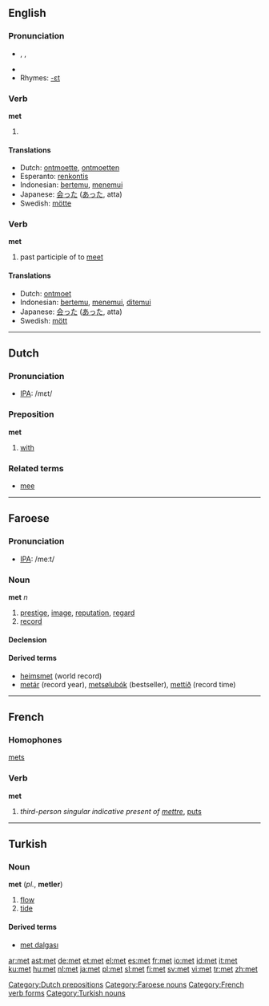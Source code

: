 {{see|Met}}
{{wikipedia}}
==English==

{{rank|able|five|need|394|met|boy|c.|strong}}

===Pronunciation===
*{{AHD|met}}, {{IPA|/mεt/}}, {{SAMPA|/mEt/}}
*{{audio|en-us-met.ogg|Audio (US)}}
*Rhymes: [[Rhymes:English:-ɛt|-ɛt]]

===Verb===
'''met'''

# {{past of|meet}}

====Translations====
*Dutch: [[ontmoette]], [[ontmoetten]]
*Esperanto: [[renkontis]]
*Indonesian: [[temu|bertemu]], [[temu|menemui]]
*Japanese: [[会った]] ([[あった]], atta)
*Swedish: [[mötte]]

===Verb===
'''met'''

# past participle of to [[meet]]

====Translations====
*Dutch: [[ontmoet]]
*Indonesian: [[temu|bertemu]], [[temu|menemui]], [[temu|ditemui]]
*Japanese: [[会った]] ([[あった]], atta)
*Swedish: [[mött]]

----

==Dutch==

===Pronunciation===
*[[w:IPA|IPA]]: /mεt/

===Preposition===
'''met'''

# [[with]]

===Related terms===
* [[mee#Dutch|mee]]

[[Category:Dutch prepositions]]

----

==Faroese==

===Pronunciation===
*[[w:IPA|IPA]]: /meːt/

===Noun===
'''met''' ''n''

# [[prestige]], [[image]], [[reputation]], [[regard]]
# [[record]]

====Declension====
{{fo-decl-noun-n3|met}}

====Derived terms====
*[[heimsmet]] (world record)
*[[metár]]  (record year), [[metsølubók]] (bestseller), [[mettíð]] (record time)

[[Category:Faroese nouns]]

----

==French==

===Homophones===
[[mets]]

===Verb===
'''met'''

# ''third-person singular indicative present of [[mettre]]'', [[put]]s

[[Category:French verb forms]]

----



==Turkish==

===Noun===
'''met''' (''pl.'', '''metler''')

# [[flow]]
# [[tide]]

====Derived terms====
*[[met dalgası]]

[[Category:Turkish nouns]]

[[ar:met]]
[[ast:met]]
[[de:met]]
[[et:met]]
[[el:met]]
[[es:met]]
[[fr:met]]
[[io:met]]
[[id:met]]
[[it:met]]
[[ku:met]]
[[hu:met]]
[[nl:met]]
[[ja:met]]
[[pl:met]]
[[sl:met]]
[[fi:met]]
[[sv:met]]
[[vi:met]]
[[tr:met]]
[[zh:met]]
